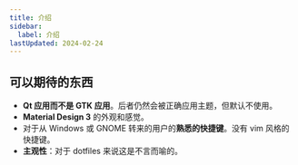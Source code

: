 ```yaml
---
title: 介绍
sidebar:
  label: 介绍
lastUpdated: 2024-02-24
---
```


## 可以期待的东西

- **Qt 应用而不是 GTK 应用**。后者仍然会被正确应用主题，但默认不使用。
- **Material Design 3** 的外观和感觉。
- 对于从 Windows 或 GNOME 转来的用户的**熟悉的快捷键**。没有 vim 风格的快捷键。
- **主观性**：对于 dotfiles 来说这是不言而喻的。
